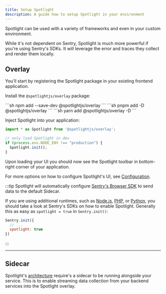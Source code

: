 ```yaml
---
title: Setup Spotlight
description: A guide how to setup Spotlight in your environment
---
```


Spotlight can be used with a variety of frameworks and even in your custom environment. 

While it's not dependent on Sentry, Spotlight is much more powerful if you're using Sentry's SDKs. It will leverage the error and traces they collect and render them locally.


<LinkCard title="Spotlight for Astro" description="Astro specific instructions for setting up Spotlight." href="/setup/astro/" />

## Overlay

You'll start by registering the Spotlight package in your existing frontend application.

Install the `@spotlightjs/overlay` package:


<Tabs>
  <TabItem label="npm">
  ```sh 
  npm add --save-dev @spotlightjs/overlay 
  ```
  </TabItem>
  <TabItem label="pnpm">
  ```sh 
  pnpm add -D @spotlightjs/overlay
  ```
  </TabItem>
  <TabItem label="yarn">
  ```sh 
  yarn add @spotlightjs/overlay -D
  ```
  </TabItem>
</Tabs>

Inject Spotlight into your application:

```js
import * as Spotlight from '@spotlightjs/overlay';

// only load Spotlight in dev
if (process.env.NODE_ENV !== "production") {
  Spotlight.init();
}
```

Upon loading your UI you should now see the Spotlight toolbar in bottom-right corner of your application.

For more options on how to configure Spotlight's UI, see [Configuration](/reference/configuration/).

:::tip
Spotlight will automatically configure [Sentry's Browser SDK](https://docs.sentry.io/platforms/javascript/) to send data to the default Sidecar.

If you are using additional runtimes, such as [Node.js](https://docs.sentry.io/platforms/node/), [PHP](https://docs.sentry.io/platforms/php/), or [Python](https://docs.sentry.io/platforms/python/), you should take a look at Sentry's SDKs on how to enable Spotlight. Generally this as easy as `spotlight = true` in `Sentry.init()`:


```js
Sentry.init({
  // ...
  spotlight: true
})
```

:::

---

## Sidecar



Spotlight's [architecture](/architecture/) require's a sidecar to be running alongside your service. This is to enable streaming data collection from your backend services into the Spotlight overlay.


<LinkCard title="Node.js (No Framework)" href="/sidecar/npx/" />

<CardGrid>
  <LinkCard title="Vite" href="/sidecar/vite/" />
  <LinkCard title="Webpack" href="/sidecar/webpack/" />
</CardGrid>

